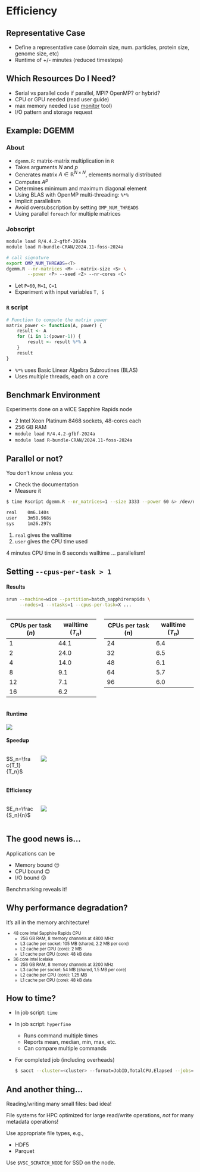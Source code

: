 # Efficiency


## Representative Case

- Define a representative case
  (domain size, num. particles, protein size, genome size, etc)
- Runtime of +/- minutes
  (reduced timesteps)


## Which Resources Do I Need?

- Serial vs parallel code
  if parallel, MPI? OpenMP? or hybrid?
- CPU or GPU needed (read user guide)
- max memory needed (use [monitor](https://docs.vscentrum.be/compute/jobs/monitoring_memory_and_cpu_usage_of_programs.html) tool)
- I/O pattern and storage request


## Example: DGEMM

::: {.panel-tabset}

### About

- `dgemm.R`: matrix-matrix multiplication in `R`
- Takes arguments $N$ and $p$
- Generates matrix $A \in \mathbb{R}^{N \times N}$, elements normally distributed
- Computes $A^p$
- Determines minimum and maximum diagonal element
- Using BLAS with OpenMP multi-threading: `%*%`
- Implicit parallelism
- Avoid oversubscription by setting `OMP_NUM_THREADS`
- Using parallel `foreach` for multiple matrices



### Jobscript

```bash
module load R/4.4.2-gfbf-2024a
module load R-bundle-CRAN/2024.11-foss-2024a

# call signature
export OMP_NUM_THREADS=<T>
dgemm.R --nr-matrices <M> --matrix-size <S> \
        --power <P> --seed <Z> --nr-cores <C>
```

- Let `P=60`, `M=1`, `C=1`
- Experiment with input variables `T, S`

### `R` script

```r
# Function to compute the matrix power
matrix_power <- function(A, power) {
    result <- A
    for (i in 1:(power-1)) {
        result <- result %*% A
    }
    result
}
```
:::: {.fragment}
- `%*%` uses Basic Linear Algebra Subroutines (BLAS)
- Uses multiple threads, each on a core
::::

:::


## Benchmark Environment

Experiments done on a wICE Sapphire Rapids node

- 2 Intel Xeon Platinum 8468 sockets, 48-cores each
- 256 GB RAM
- `module load R/4.4.2-gfbf-2024a`
- `module load R-bundle-CRAN/2024.11-foss-2024a`


## Parallel or not?

You don't know unless you:

::: {.fragment}
- Check the documentation
- Measure it
:::

::: {.fragment}

```bash
$ time Rscript dgemm.R --nr_matrices=1 --size 3333 --power 60 &> /dev/null

real    0m6.140s
user    3m58.968s
sys     1m26.297s
```

1. `real` gives the walltime
2. `user` gives the CPU time used
:::

::: {.fragment}
4 minutes CPU time in 6 seconds walltime ... [parallelism!]{.fragment}
:::


## Setting `--cpus-per-task > 1` {fontsize=80%}

::: {.panel-tabset}

#### Results

```bash
srun --machine=wice --partition=batch_sapphirerapids \
     --nodes=1 --ntasks=1 --cpus-per-task=X ...
```

:::: {.columns .fragment}
::::: {.column width=50%}

<div style="font-size: 0.75em;">

| CPUs per task ($n$) | walltime ($T_n$) |
|---------------------|------------------|
| 1                   | 44.1             |
| 2                   | 24.0             |
| 4                   | 14.0             |
| 8                   | 9.1              |
| 12                  | 7.1              |
| 16                  | 6.2              |

</div>

:::::

:::: {.column width=50%}

<div style="font-size: 0.75em;">

| CPUs per task ($n$) | walltime ($T_n$) |
|---------------------|------------------|
| 24                  | 6.4              |
| 32                  | 6.5              |
| 48                  | 6.1              |
| 64                  | 5.7              |
| 96                  | 6.0              |

</div>

:::::

::::

#### Runtime

![](img/runtime_cpus_per_task.png)

#### Speedup

::: {.columns}
:::: {.column width=15%}
$S_n=\frac{T_1}{T_n}$
::::
:::: {.column width=85%}
![](img/speedup_cpus_per_task.png)
::::
:::

#### Efficiency

::: {.columns}
:::: {.column width=15%}
$E_n=\frac{S_n}{n}$
::::
:::: {.column width=85%}
![](img/efficiency_cpus_per_task.png)
::::
:::

:::


## The good news is...

Applications can be

- Memory bound 😒
- CPU bound 😊
- I/O bound 😗

::: {.callout-tip .fragment}
Benchmarking reveals it!
:::


## Why performance degradation?

It's all in the memory architecture!

::: {style="font-size: 80%;"}
- 48 core Intel Sapphire Rapids CPU
  - 256 GB RAM, 8 memory channels at 4800 MHz
  - L3 cache per socket: 105 MB (shared, 2.2 MB per core)
  - L2 cache per CPU (core): 2 MB
  - L1 cache per CPU (core): 48 kB data
- 36 core Intel Icelake
  - 256 GB RAM, 8 memory channels at 3200 MHz
  - L3 cache per socket: 54 MB (shared, 1.5 MB per core)
  - L2 cache per CPU (core): 1.25 MB
  - L1 cache per CPU (core): 48 kB data
:::


## How to time?

- In job script: `time`
- In job script: `hyperfine`
  - Runs command multiple times
  - Reports mean, median, min, max, etc.
  - Can compare multiple commands
- For completed job (including overheads)
  ```bash
  $ sacct --cluster=<cluster> --format=JobID,TotalCPU,Elapsed --jobs=<job-id>
  ```


## And another thing...

Reading/writing many small files: [bad idea!]{.fragment}

::: {.callout-warning .fragment}
File systems for HPC optimized for large read/write operations, *not* for
many metadata operations!
:::

::: {.fragment}
Use appropriate file types, e.g.,

- HDF5
- Parquet
:::

::: {.callout-tip .fragment}
Use `$VSC_SCRATCH_NODE` for SSD on the node.
:::